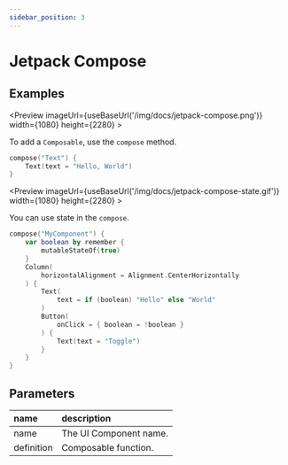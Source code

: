 ```yaml
---
sidebar_position: 3
---
```



# Jetpack Compose

## Examples

<Preview
    imageUrl={useBaseUrl('/img/docs/jetpack-compose.png')}
    width={1080}
    height={2280} >

To add a `Composable`, use the `compose` method.

```kotlin
compose("Text") {
    Text(text = "Hello, World")
}
```

</Preview>

<Preview
    imageUrl={useBaseUrl('/img/docs/jetpack-compose-state.gif')}
    width={1080}
    height={2280} >

You can use state in the `compose`.

```kotlin
compose("MyComponent") {
    var boolean by remember {
        mutableStateOf(true)
    }
    Column(
        horizontalAlignment = Alignment.CenterHorizontally
    ) {
        Text(
            text = if (boolean) "Hello" else "World"
        )
        Button(
            onClick = { boolean = !boolean }
        ) {
            Text(text = "Toggle")
        }
    }
}
```

</Preview>

## Parameters

name|description
:--|:--
name|The UI Component name.
definition|Composable function.

